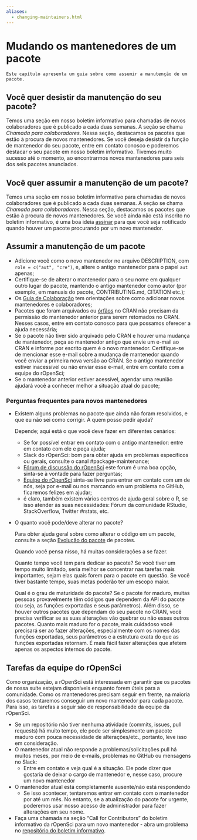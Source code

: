 ```yaml
---
aliases: 
  - changing-maintainers.html
---
```


# Mudando os mantenedores de um pacote {#changing-maintainers}

```block
Este capítulo apresenta um guia sobre como assumir a manutenção de um pacote.
```

## Você quer desistir da manutenção do seu pacote? {#do-you-want-to-give-up-maintenance-of-your-package}

Temos uma seção em nosso boletim informativo para chamadas de novos colaboradores que é publicado a cada duas semanas. A seção se chama *Chamada para colaboradores*. Nessa seção, destacamos os pacotes que estão à procura de novos mantenedores. Se você deseja desistir da função de mantenedor do seu pacote, entre em contato conosco e poderemos destacar o seu pacote em nosso boletim informativo. Tivemos muito sucesso até o momento, ao encontrarmos novos mantenedores para seis dos seis pacotes anunciados.

## Você quer assumir a manutenção de um pacote? {#do-you-want-to-take-over-maintenance-of-a-package}

Temos uma seção em nosso boletim informativo para chamadas de novos colaboradores que é publicado a cada duas semanas. A seção se chama *Chamada para colaboradores*. Nessa seção, destacamos os pacotes que estão à procura de novos mantenedores. Se você ainda não está inscrito no boletim informativo, é uma boa ideia [assinar](https://news.ropensci.org/) para que você seja notificado quando houver um pacote procurando por um novo mantenedor.

## Assumir a manutenção de um pacote {#taking-over-maintenance-of-a-package}

- Adicione você como o novo mantenedor no arquivo DESCRIPTION, com `role = c("aut", "cre")`, e, altere o antigo mantenedor para o papel `aut` apenas;
- Certifique-se de alterar o mantenedor para o seu nome em qualquer outro lugar do pacote, mantendo o antigo mantenedor como autor (por exemplo, em manuais do pacote, CONTRIBUTING.md, CITATION etc.);
- Os [Guia de Colaboração](#collaboration) tem orientações sobre como adicionar novos mantenedores e colaboradores;
- Pacotes que foram arquivados ou [órfãos][orphaned] no CRAN não precisam da permissão do mantenedor anterior para serem retomados no CRAN. Nesses casos, entre em contato conosco para que possamos oferecer a ajuda necessária;
- Se o pacote não tiver sido arquivado pelo CRAN e houver uma mudança de mantenedor, peça ao mantenedor antigo que envie um e-mail ao CRAN e informe por escrito quem é o novo mantenedor. Certifique-se de mencionar esse e-mail sobre a mudança de mantenedor quando você enviar a primeira nova versão ao CRAN. Se o antigo mantenedor estiver inacessível ou não enviar esse e-mail, entre em contato com a equipe do rOpenSci;
- Se o mantenedor anterior estiver acessível, agendar uma reunião ajudará você a conhecer melhor a situação atual do pacote;

### Perguntas frequentes para novos mantenedores {#faq-for-new-maintainers}

- Existem alguns problemas no pacote que ainda não foram resolvidos, e que eu não sei como corrigir. A quem posso pedir ajuda?
  
  Depende; aqui está o que você deve fazer em diferentes cenários:
  
  - Se for possível entrar em contato com o antigo mantenedor: entre em contato com ele e peça ajuda;
  - Slack do rOpenSci: bom para obter ajuda em problemas específicos ou gerais, consulte o canal #package-maintenance;
  - [Fórum de discussão do rOpenSci](https://discuss.ropensci.org/c/package-development/29) este forum é uma boa opção, sinta-se à vontade para fazer perguntas;
  - [Equipe do rOpenSci](https://ropensci.org/about/#team) sinta-se livre para entrar em contato com um de nós, seja por e-mail ou nos marcando em um problema no GitHub, ficaremos felizes em ajudar;
  - é claro, também existem vários centros de ajuda geral sobre o R, se isso atender às suas necessidades: Fórum da comunidade RStudio, StackOverflow, Twitter #rstats, etc.

- O quanto você pode/deve alterar no pacote?
  
  Para obter ajuda geral sobre como alterar o código em um pacote, consulte a seção [Evolução do pacote](#evolution)
  de pacotes.
  
  Quando você pensa nisso, há muitas considerações a se fazer.
  
  Quanto tempo você tem para dedicar ao pacote? Se você tiver um tempo muito limitado, seria melhor se concentrar nas tarefas mais importantes, sejam elas quais forem para o pacote em questão. Se você tiver bastante tempo, suas metas poderão ter um escopo maior.
  
  Qual é o grau de maturidade do pacote? Se o pacote for maduro, muitas pessoas provavelmente têm códigos que dependem da API do pacote (ou seja, as funções exportadas e seus parâmetros). Além disso, se houver outros pacotes que dependam do seu pacote no CRAN, você precisa verificar se as suas alterações vão quebrar ou não esses outros pacotes. Quanto mais maduro for o pacote, mais cuidadoso você precisará ser ao fazer alterações, especialmente com os nomes das funções exportadas, seus parâmetros e a estrutura exata do que as funções exportadas retornam. É mais fácil fazer alterações que afetem apenas os aspectos internos do pacote.

## Tarefas da equipe do rOpenSci {#tasks-for-ropensci-staff}

Como organização, a rOpenSci está interessada em garantir que os pacotes de nossa suíte estejam disponíveis enquanto forem úteis para a comunidade. Como os mantenedores precisam seguir em frente, na maioria dos casos tentaremos conseguir um novo mantenedor para cada pacote. Para isso, as tarefas a seguir são de responsabilidade da equipe da rOpenSci.

- Se um repositório não tiver nenhuma atividade (commits, issues, pull requests) há muito tempo, ele pode ser simplesmente um pacote maduro com pouca necessidade de alterações/etc., portanto, leve isso em consideração.
- O mantenedor atual não responde a problemas/solicitações pull há muitos meses, por meio de e-mails, problemas no GitHub ou mensagens no Slack:
  - Entre em contato e veja qual é a situação. Ele pode dizer que gostaria de deixar o cargo de mantenedor e, nesse caso, procure um novo mantenedor
- O mantenedor atual está completamente ausente/não está respondendo
  - Se isso acontecer, tentaremos entrar em contato com o mantenedor por até um mês. No entanto, se a atualização do pacote for urgente, poderemos usar nosso acesso de administrador para fazer alterações em seu nome.
- Faça uma chamada na seção "Call for Contributors" do boletim informativo da rOpenSci para um novo mantenedor - abra um problema no [repositório do boletim informativo](https://github.com/ropensci/monthly/).

[orphaned]: https://cran.r-project.org/src/contrib/Orphaned/README



